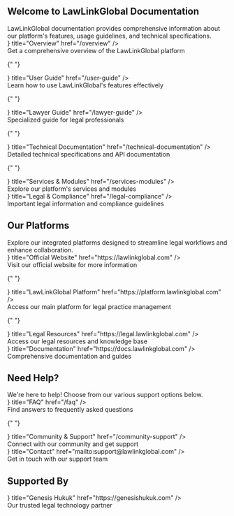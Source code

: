 ## Welcome to LawLinkGlobal Documentation


<div className="mb-8">
  LawLinkGlobal documentation provides comprehensive information about our
  platform's features, usage guidelines, and technical specifications.
</div>

<Cards>
  <div className="card-wrapper">
    <Card
      icon={<svg xmlns="http://www.w3.org/2000/svg" fill="none" viewBox="0 0 24 24" strokeWidth={1.5} stroke="currentColor" className="w-6 h-6">
        <path strokeLinecap="round" strokeLinejoin="round" d="M12 21a9.004 9.004 0 0 0 8.716-6.747M12 21a9.004 9.004 0 0 1-8.716-6.747M12 21c2.485 0 4.5-4.03 4.5-9S14.485 3 12 3m0 18c-2.485 0-4.5-4.03-4.5-9S9.515 3 12 3m0 0a8.997 8.997 0 0 1 7.843 4.582M12 3a8.997 8.997 0 0 0-7.843 4.582m15.686 0A11.953 11.953 0 0 1 12 10.5c-2.998 0-5.74-1.1-7.843-2.918m15.686 0A8.959 8.959 0 0 1 21 12c0 .778-.099 1.533-.284 2.253m0 0A17.919 17.919 0 0 1 12 16.5c-3.162 0-6.133-.815-8.716-2.247m0 0A9.015 9.015 0 0 1 3 12c0-1.605.42-3.113 1.157-4.418" />
      </svg>}
      title="Overview"
      href="/overview"
    />
    <div className="card-tooltip">
      Get a comprehensive overview of the LawLinkGlobal platform
    </div>
  </div>

{" "}

<div className="card-wrapper">
  <Card
    icon={
      <svg
        xmlns="http://www.w3.org/2000/svg"
        fill="none"
        viewBox="0 0 24 24"
        strokeWidth={1.5}
        stroke="currentColor"
        className="w-6 h-6"
      >
        <path
          strokeLinecap="round"
          strokeLinejoin="round"
          d="M15.75 6a3.75 3.75 0 1 1-7.5 0 3.75 3.75 0 0 1 7.5 0ZM4.501 20.118a7.5 7.5 0 0 1 14.998 0A17.933 17.933 0 0 1 12 21.75c-2.676 0-5.216-.584-7.499-1.632Z"
        />
      </svg>
    }
    title="User Guide"
    href="/user-guide"
  />
  <div className="card-tooltip">
    Learn how to use LawLinkGlobal's features effectively
  </div>
</div>

{" "}

<div className="card-wrapper">
  <Card
    icon={
      <svg
        xmlns="http://www.w3.org/2000/svg"
        fill="none"
        viewBox="0 0 24 24"
        strokeWidth={1.5}
        stroke="currentColor"
        className="w-6 h-6"
      >
        <path
          strokeLinecap="round"
          strokeLinejoin="round"
          d="M12 6.042A8.967 8.967 0 0 0 6 3.75c-1.052 0-2.062.18-3 .512v14.25A8.987 8.987 0 0 1 6 18c2.305 0 4.408.867 6 2.292m0-14.25a8.966 8.966 0 0 1 6-2.292c1.052 0 2.062.18 3 .512v14.25A8.987 8.987 0 0 0 18 18a8.967 8.967 0 0 0-6 2.292m0-14.25v14.25"
        />
      </svg>
    }
    title="Lawyer Guide"
    href="/lawyer-guide"
  />
  <div className="card-tooltip">Specialized guide for legal professionals</div>
</div>

{" "}

<div className="card-wrapper">
  <Card
    icon={
      <svg
        xmlns="http://www.w3.org/2000/svg"
        fill="none"
        viewBox="0 0 24 24"
        strokeWidth={1.5}
        stroke="currentColor"
        className="w-6 h-6"
      >
        <path
          strokeLinecap="round"
          strokeLinejoin="round"
          d="M6.75 7.5l3 2.25-3 2.25m4.5 0h3m-9 8.25h13.5A2.25 2.25 0 0 0 21 18V6a2.25 2.25 0 0 0-2.25-2.25H5.25A2.25 2.25 0 0 0 3 6v12a2.25 2.25 0 0 0 2.25 2.25Z"
        />
      </svg>
    }
    title="Technical Documentation"
    href="/technical-documentation"
  />
  <div className="card-tooltip">
    Detailed technical specifications and API documentation
  </div>
</div>

{" "}

<div className="card-wrapper">
  <Card
    icon={
      <svg
        xmlns="http://www.w3.org/2000/svg"
        fill="none"
        viewBox="0 0 24 24"
        strokeWidth={1.5}
        stroke="currentColor"
        className="w-6 h-6"
      >
        <path
          strokeLinecap="round"
          strokeLinejoin="round"
          d="M21 7.5l-9-5.25L3 7.5m18 0l-9 5.25m9-5.25v9l-9 5.25M3 7.5l9 5.25M3 7.5v9l9 5.25m0-9v9"
        />
      </svg>
    }
    title="Services & Modules"
    href="/services-modules"
  />
  <div className="card-tooltip">
    Explore our platform's services and modules
  </div>
</div>

  <div className="card-wrapper">
    <Card
      icon={<svg xmlns="http://www.w3.org/2000/svg" fill="none" viewBox="0 0 24 24" strokeWidth={1.5} stroke="currentColor" className="w-6 h-6">
        <path strokeLinecap="round" strokeLinejoin="round" d="M12 3v17.25m0 0c-1.472 0-2.882.265-4.185.75M12 20.25c1.472 0 2.882.265 4.185.75M18.75 4.97A48.416 48.416 0 0 0 12 4.5c-2.291 0-4.545.16-6.75.47m13.5 0c1.01.143 2.01.317 3 .52m-3-.52 2.62 10.726c.122.499-.106 1.028-.589 1.202a5.988 5.988 0 0 1-2.031.352 5.988 5.988 0 0 1-2.031-.352c-.483-.174-.711-.703-.59-1.202L18.75 4.971Zm-16.5.52c.99-.203 1.99-.377 3-.52m0 0 2.62 10.726c.122.499-.106 1.028-.589 1.202a5.989 5.989 0 0 1-2.031.352 5.989 5.989 0 0 1-2.031-.352c-.483-.174-.711-.703-.59-1.202L5.25 4.971Z" />
      </svg>}
      title="Legal & Compliance"
      href="/legal-compliance"
    />
    <div className="card-tooltip">
      Important legal information and compliance guidelines
    </div>
  </div>
</Cards>

## Our Platforms

<div className="mb-6 text-slate-600 dark:text-slate-400">
  Explore our integrated platforms designed to streamline legal workflows and
  enhance collaboration.
</div>

<Cards>
  <div className="card-wrapper">
    <Card
      icon={<svg xmlns="http://www.w3.org/2000/svg" fill="none" viewBox="0 0 24 24" strokeWidth={1.5} stroke="currentColor" className="w-6 h-6">
        <path strokeLinecap="round" strokeLinejoin="round" d="M12 21a9.004 9.004 0 0 0 8.716-6.747M12 21a9.004 9.004 0 0 1-8.716-6.747M12 21c2.485 0 4.5-4.03 4.5-9S14.485 3 12 3m0 18c-2.485 0-4.5-4.03-4.5-9S9.515 3 12 3m0 0a8.997 8.997 0 0 1 7.843 4.582M12 3a8.997 8.997 0 0 0-7.843 4.582m15.686 0A11.953 11.953 0 0 1 12 10.5c-2.998 0-5.74-1.1-7.843-2.918m15.686 0A8.959 8.959 0 0 1 21 12c0 .778-.099 1.533-.284 2.253m0 0A17.919 17.919 0 0 1 12 16.5c-3.162 0-6.133-.815-8.716-2.247m0 0A9.015 9.015 0 0 1 3 12c0-1.605.42-3.113 1.157-4.418" />
      </svg>}
      title="Official Website"
      href="https://lawlinkglobal.com"
    />
    <div className="card-tooltip">
      Visit our official website for more information
    </div>
  </div>

{" "}

<div className="card-wrapper">
  <Card
    icon={
      <svg
        xmlns="http://www.w3.org/2000/svg"
        fill="none"
        viewBox="0 0 24 24"
        strokeWidth={1.5}
        stroke="currentColor"
        className="w-6 h-6"
      >
        <path
          strokeLinecap="round"
          strokeLinejoin="round"
          d="M6.75 7.5l3 2.25-3 2.25m4.5 0h3m-9 8.25h13.5A2.25 2.25 0 0 0 21 18V6a2.25 2.25 0 0 0-2.25-2.25H5.25A2.25 2.25 0 0 0 3 6v12a2.25 2.25 0 0 0 2.25 2.25Z"
        />
      </svg>
    }
    title="LawLinkGlobal Platform"
    href="https://platform.lawlinkglobal.com"
  />
  <div className="card-tooltip">
    Access our main platform for legal practice management
  </div>
</div>

{" "}

<div className="card-wrapper">
  <Card
    icon={
      <svg
        xmlns="http://www.w3.org/2000/svg"
        fill="none"
        viewBox="0 0 24 24"
        strokeWidth={1.5}
        stroke="currentColor"
        className="w-6 h-6"
      >
        <path
          strokeLinecap="round"
          strokeLinejoin="round"
          d="M12 6.042A8.967 8.967 0 0 0 6 3.75c-1.052 0-2.062.18-3 .512v14.25A8.987 8.987 0 0 1 6 18c2.305 0 4.408.867 6 2.292m0-14.25a8.966 8.966 0 0 1 6-2.292c1.052 0 2.062.18 3 .512v14.25A8.987 8.987 0 0 0 18 18a8.967 8.967 0 0 0-6 2.292m0-14.25v14.25"
        />
      </svg>
    }
    title="Legal Resources"
    href="https://legal.lawlinkglobal.com"
  />
  <div className="card-tooltip">
    Access our legal resources and knowledge base
  </div>
</div>

  <div className="card-wrapper">
    <Card
      icon={<svg xmlns="http://www.w3.org/2000/svg" fill="none" viewBox="0 0 24 24" strokeWidth={1.5} stroke="currentColor" className="w-6 h-6">
        <path strokeLinecap="round" strokeLinejoin="round" d="M19.5 14.25v-2.625a3.375 3.375 0 00-3.375-3.375h-1.5A1.125 1.125 0 0113.5 7.125v-1.5a3.375 3.375 0 00-3.375-3.375H8.25m0 12.75h7.5m-7.5 3H12M10.5 2.25H5.625c-.621 0-1.125.504-1.125 1.125v17.25c0 .621.504 1.125 1.125 1.125h12.75c.621 0 1.125-.504 1.125-1.125V11.25a9 9 0 00-9-9z" />
      </svg>}
      title="Documentation"
      href="https://docs.lawlinkglobal.com"
    />
    <div className="card-tooltip">
      Comprehensive documentation and guides
    </div>
  </div>
</Cards>

## Need Help?

<div className="mb-6 text-slate-600 dark:text-slate-400">
  We're here to help! Choose from our various support options below.
</div>

<Cards>
  <div className="card-wrapper">
    <Card
      icon={<svg xmlns="http://www.w3.org/2000/svg" fill="none" viewBox="0 0 24 24" strokeWidth={1.5} stroke="currentColor" className="w-6 h-6">
        <path strokeLinecap="round" strokeLinejoin="round" d="M9.879 7.519c1.171-1.025 3.071-1.025 4.242 0 1.172 1.025 1.172 2.687 0 3.712-.203.179-.43.326-.67.442-.745.361-1.45.999-1.45 1.827v.75M21 12a9 9 0 1 1-18 0 9 9 0 0 1 18 0Zm-9 5.25h.008v.008H12v-.008Z" />
      </svg>}
      title="FAQ"
      href="/faq"
    />
    <div className="card-tooltip">
      Find answers to frequently asked questions
    </div>
  </div>

{" "}

<div className="card-wrapper">
  <Card
    icon={
      <svg
        xmlns="http://www.w3.org/2000/svg"
        fill="none"
        viewBox="0 0 24 24"
        strokeWidth={1.5}
        stroke="currentColor"
        className="w-6 h-6"
      >
        <path
          strokeLinecap="round"
          strokeLinejoin="round"
          d="M18 18.72a9.094 9.094 0 0 0 3.741-.479 3 3 0 0 0-4.682-2.72m.94 3.198.001.031c0 .225-.012.447-.037.666A11.944 11.944 0 0 1 12 21c-2.17 0-4.207-.576-5.963-1.584A6.062 6.062 0 0 1 6 18.719m12 0a5.971 5.971 0 0 0-.941-3.197m0 0A5.995 5.995 0 0 0 12 12.75a5.995 5.995 0 0 0-5.058 2.772m0 0a3 3 0 0 0-4.681 2.72 8.986 8.986 0 0 0 3.74.477m.94-3.197a5.971 5.971 0 0 0-.94 3.197M15 6.75a3 3 0 1 1-6 0 3 3 0 0 1 6 0Zm6 3a2.25 2.25 0 1 1-4.5 0 2.25 2.25 0 0 1 4.5 0Zm-13.5 0a2.25 2.25 0 1 1-4.5 0 2.25 2.25 0 0 1 4.5 0Z"
        />
      </svg>
    }
    title="Community & Support"
    href="/community-support"
  />
  <div className="card-tooltip">Connect with our community and get support</div>
</div>

  <div className="card-wrapper">
    <Card
      icon={<svg xmlns="http://www.w3.org/2000/svg" fill="none" viewBox="0 0 24 24" strokeWidth={1.5} stroke="currentColor" className="w-6 h-6">
        <path strokeLinecap="round" strokeLinejoin="round" d="M21.75 6.75v10.5a2.25 2.25 0 01-2.25 2.25h-15a2.25 2.25 0 01-2.25-2.25V6.75m19.5 0A2.25 2.25 0 0019.5 4.5h-15a2.25 2.25 0 00-2.25 2.25m19.5 0v.243a2.25 2.25 0 01-1.07 1.916l-7.5 4.615a2.25 2.25 0 01-2.36 0L3.32 8.91a2.25 2.25 0 01-1.07-1.916V6.75" />
      </svg>}
      title="Contact"
      href="mailto:support@lawlinkglobal.com"
    />
    <div className="card-tooltip">
      Get in touch with our support team
    </div>
  </div>
</Cards>


## Supported By

<Cards>
  <div className="card-wrapper">
    <Card
      icon={
        <svg
          xmlns="http://www.w3.org/2000/svg"
          fill="none"
          viewBox="0 0 24 24"
          strokeWidth={1.5}
          stroke="currentColor"
          className="w-6 h-6"
        >
          <path
            strokeLinecap="round"
            strokeLinejoin="round"
            d="M12 21v-8.25M15.75 21v-8.25M8.25 21v-8.25M3 9l9-6 9 6m-1.5 12V10.332A48.36 48.36 0 0 0 12 9.75c-2.551 0-5.056.2-7.5.582V21M3 21h18M12 6.75h.008v.008H12V6.75Z"
          />
        </svg>
      }
      title="Genesis Hukuk"
      href="https://genesishukuk.com"
    />
    <div className="card-tooltip">Our trusted legal technology partner</div>
  </div>
</Cards>

